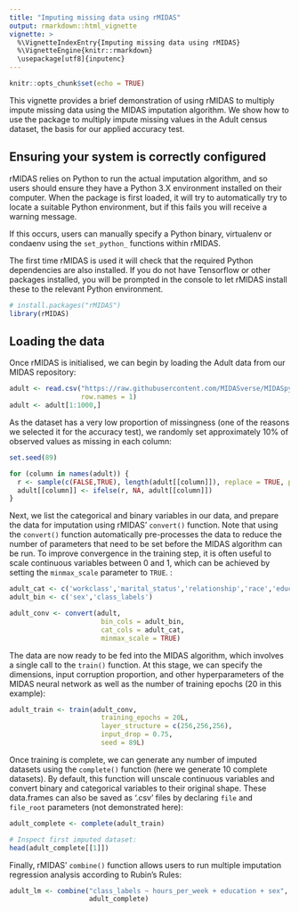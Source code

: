 ```yaml
---
title: "Imputing missing data using rMIDAS"
output: rmarkdown::html_vignette
vignette: >
  %\VignetteIndexEntry{Imputing missing data using rMIDAS}
  %\VignetteEngine{knitr::rmarkdown}
  \usepackage[utf8]{inputenc}
---
```


```r
knitr::opts_chunk$set(echo = TRUE)
```

This vignette provides a brief demonstration of using rMIDAS to multiply impute missing data using the MIDAS imputation algorithm. We show how to use the package to multiply impute missing values in the Adult census dataset, the basis for our applied accuracy test.

## Ensuring your system is correctly configured

rMIDAS relies on Python to run the actual imputation algorithm, and so users should ensure they have a Python 3.X environment installed on their computer. When the package is first loaded, it will try to automatically try to locate a suitable Python environment, but if this fails you will receive a warning message.

If this occurs, users can manually specify a Python binary, virtualenv or condaenv using the `set_python_` functions within rMIDAS.

The first time rMIDAS is used it will check that the required Python dependencies are also installed. If you do not have Tensorflow or other packages installed, you will be prompted in the console to let rMIDAS install these to the relevant Python environment.

```r

# install.packages("rMIDAS")
library(rMIDAS)

```

## Loading the data

Once rMIDAS is initialised, we can begin by loading the Adult data from our MIDAS repository:

```r
adult <- read.csv("https://raw.githubusercontent.com/MIDASverse/MIDASpy/master/Examples/adult_data.csv",
                  row.names = 1)
adult <- adult[1:1000,]
```

As the dataset has a very low proportion of missingness (one of the reasons we selected it for the accuracy test), we randomly set approximately 10% of observed values as missing in each column:

```r
set.seed(89)

for (column in names(adult)) {
  r <- sample(c(FALSE,TRUE), length(adult[[column]]), replace = TRUE, prob = c(0.9,0.1))
  adult[[column]] <- ifelse(r, NA, adult[[column]])
}
```

Next, we list the categorical and binary variables in our data, and prepare the data for imputation using rMIDAS' `convert()` function. Note that using the `convert()` function automatically pre-processes the data  to reduce the number of parameters that need to be set before the MIDAS algorithm can be run. To improve convergence in the training step, it is often useful to scale continuous variables between 0 and 1, which can be achieved by setting the `minmax_scale` parameter to `TRUE`. :

```r

adult_cat <- c('workclass','marital_status','relationship','race','education','occupation','native_country')
adult_bin <- c('sex','class_labels')

adult_conv <- convert(adult, 
                       bin_cols = adult_bin, 
                       cat_cols = adult_cat,
                       minmax_scale = TRUE)
```

The data are now ready to be fed into the MIDAS algorithm, which involves a single call to the `train()` function. At this stage, we can specify the dimensions, input corruption proportion, and other hyperparameters of the MIDAS neural network as well as the number of training epochs (20 in this example):

```r

adult_train <- train(adult_conv,
                       training_epochs = 20L,
                       layer_structure = c(256,256,256),
                       input_drop = 0.75,
                       seed = 89L)
```

Once training is complete, we can generate any number of imputed datasets using the `complete()` function (here we generate 10 complete datasets). By default, this function will unscale continuous variables and convert binary and categorical variables to their original shape. These data.frames can also be saved as '.csv' files by declaring `file` and `file_root` parameters (not demonstrated here):

```r
adult_complete <- complete(adult_train)

# Inspect first imputed dataset:
head(adult_complete[[1]])
```

Finally, rMIDAS' `combine()` function allows users to run multiple imputation regression analysis according to Rubin's Rules:

```r
adult_lm <- combine("class_labels ~ hours_per_week + education + sex", 
                    adult_complete)
```
